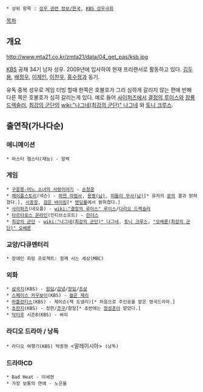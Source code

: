  * 상위 항목 : [[성우 관련 정보/한국]], [[KBS 성우극회]]
[[목차]]
== 개요 ==
http://www.mta21.co.kr/zmta21/data/04_get_pas/ksb.jpg

[[한국방송공사|KBS]] 공채 34기 남자 성우. 2009년에 입사하여 현재 프리랜서로 활동하고 있다. [[김두용]], [[배정우]], [[이제인]], [[이찬우#s-2|이찬우]], [[홍수정]]과 동기.

유독 중복 성우로 게임 더빙 할때 한쪽은 호불호가 그리 심하게 갈리지 않는 편에 반해 다른 쪽은 호불호가 심히 갈리는게 있다. 예로 들어 [[사이퍼즈]]에서 [[결정의 루이스]]와 [[창룡 드렉슬러]], [[최강의 군단]]의 [[wiki:"나그네(최강의 군단)" 나그네]] 와 [[토니 크루스]].

== 출연작(가나다순) ==
=== 애니메이션 ===
 * 마스터 햄스터(재능) - 알렉

=== 게임 ===
 * [[구운몽-어느 소녀의 사랑이야기]] - [[손청운]]
 * [[메이플스토리]](넥슨) - [[하얀 마법사]], [[차원의 도서관#s-2.1|용병(남)]], [[차원의 도서관#s-2.2|떠돌이 무사(남)]][* 유저의 [http://gall.dcinside.com/board/view/?id=radio_actor&no=160540 문의] 결과 밝혀졌다.], [[버섯의 성#s-2|시종장]], [[버섯의 성#s-3.20|검은 바이킹]][* [http://rigvedawiki.net/r1/wiki.php/%EA%B9%80%EC%83%81%EB%B0%B1?action=download&value=20140515_195517656.jpg 엔딩롤]에서 밝혀졌다.]
 * [[사이퍼즈]](네오플) - [[wiki:"결정의 루이스" 루이스]]/[[다리오 드렉슬러]]
 * [[타르타로스 온라인]](인티브소프트) - [[란더스]]
 * [[최강의 군단]] - [[wiki:"나그네(최강의 군단)" 나그네]], [[토니 크루스]], [["오베론(최강의 군단)" 오베론]]

=== 교양/다큐멘터리 ===
 * 장애인 희망 프로젝트: 함께 사는 세상(MBC)

=== 외화 ===
 * [[삼국(드라마)|삼국지]](KBS) - [[원담]]/[[감녕]]/[[장임]]/[[조상#s-2|조상]]
 * [[스페이스 카우보이]](KBS) - [[스페이스 카우보이#s-1.2|젊은 제리]]
 * [[아틀란티스#s-10|아틀란티스]](KBS) - 제이슨(잭 도넬리)[* 처음으로 주인공을 맡은 영국드라마.]
 * [[초한전기|초한지]](KBS) - 정한/[[조구]]/항장[* 초반에는 [[정성훈(동명이인)#s-3|정성훈]]이 맡았다.]
 * [[닥터후]] 시즌8(KBS) - 싸이
=== 라디오 드라마 / 낭독 ===
 * 라디오 여행기(KBS) 박종현 <말레이시아> (낭독)

=== 드라마CD ===
 * Bad Heat - 이세현
 * 가장 보통의 연애 - 노은율
